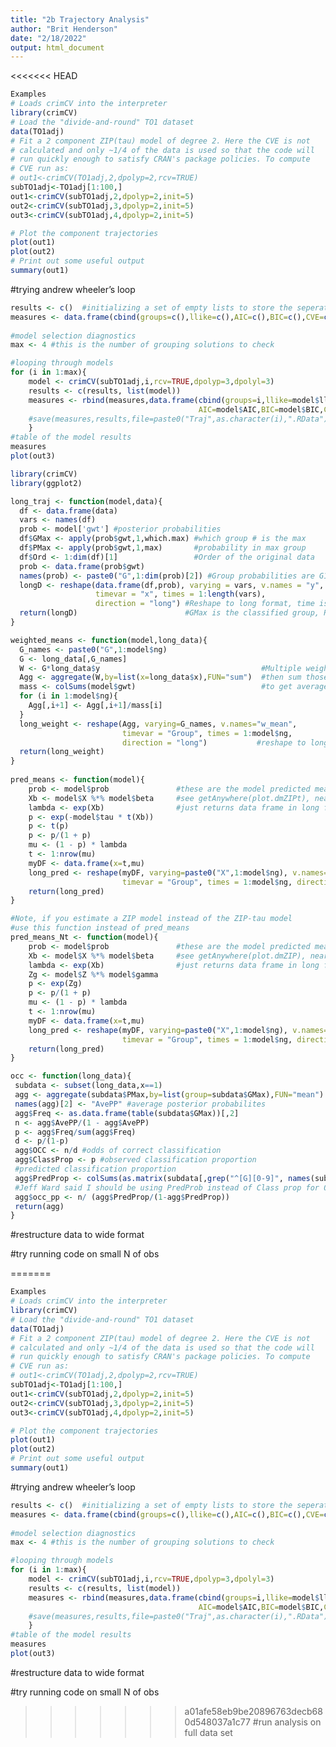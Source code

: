 ```yaml
---
title: "2b Trajectory Analysis"
author: "Brit Henderson"
date: "2/18/2022"
output: html_document
---
```


<<<<<<< HEAD

```r
Examples
# Loads crimCV into the interpreter
library(crimCV)
# Load the "divide-and-round" TO1 dataset
data(TO1adj)
# Fit a 2 component ZIP(tau) model of degree 2. Here the CVE is not
# calculated and only ~1/4 of the data is used so that the code will
# run quickly enough to satisfy CRAN's package policies. To compute
# CVE run as:
# out1<-crimCV(TO1adj,2,dpolyp=2,rcv=TRUE)
subTO1adj<-TO1adj[1:100,]
out1<-crimCV(subTO1adj,2,dpolyp=2,init=5)
out2<-crimCV(subTO1adj,3,dpolyp=2,init=5)
out3<-crimCV(subTO1adj,4,dpolyp=2,init=5)

# Plot the component trajectories
plot(out1)
plot(out2)
# Print out some useful output
summary(out1)
```

#trying andrew wheeler's loop
```r
results <- c()  #initializing a set of empty lists to store the seperate models
measures <- data.frame(cbind(groups=c(),llike=c(),AIC=c(),BIC=c(),CVE=c())) #nicer dataframe to check out model 
                                                                            
#model selection diagnostics
max <- 4 #this is the number of grouping solutions to check

#looping through models
for (i in 1:max){
    model <- crimCV(subTO1adj,i,rcv=TRUE,dpolyp=3,dpolyl=3)
    results <- c(results, list(model))
    measures <- rbind(measures,data.frame(cbind(groups=i,llike=model$llike,
                                          AIC=model$AIC,BIC=model$BIC,CVE=model$cv)))
    #save(measures,results,file=paste0("Traj",as.character(i),".RData")) #save result
    }
#table of the model results
measures
plot(out3)
```

```r
library(crimCV)
library(ggplot2)

long_traj <- function(model,data){
  df <- data.frame(data)
  vars <- names(df)
  prob <- model['gwt'] #posterior probabilities
  df$GMax <- apply(prob$gwt,1,which.max) #which group # is the max
  df$PMax <- apply(prob$gwt,1,max)       #probability in max group
  df$Ord <- 1:dim(df)[1]                 #Order of the original data
  prob <- data.frame(prob$gwt)
  names(prob) <- paste0("G",1:dim(prob)[2]) #Group probabilities are G1, G2, etc.
  longD <- reshape(data.frame(df,prob), varying = vars, v.names = "y", 
                   timevar = "x", times = 1:length(vars), 
                   direction = "long") #Reshape to long format, time is x, y is original count data
  return(longD)                        #GMax is the classified group, PMax is the probability in that group
}

weighted_means <- function(model,long_data){
  G_names <- paste0("G",1:model$ng)
  G <- long_data[,G_names]
  W <- G*long_data$y                                    #Multiple weights by original count var
  Agg <- aggregate(W,by=list(x=long_data$x),FUN="sum")  #then sum those products
  mass <- colSums(model$gwt)                            #to get average divide by total mass of the weight
  for (i in 1:model$ng){
    Agg[,i+1] <- Agg[,i+1]/mass[i]
  }
  long_weight <- reshape(Agg, varying=G_names, v.names="w_mean",
                         timevar = "Group", times = 1:model$ng, 
                         direction = "long")           #reshape to long
  return(long_weight)
}
  
pred_means <- function(model){
    prob <- model$prob               #these are the model predicted means
    Xb <- model$X %*% model$beta     #see getAnywhere(plot.dmZIPt), near copy
    lambda <- exp(Xb)                #just returns data frame in long format
    p <- exp(-model$tau * t(Xb))
    p <- t(p)
    p <- p/(1 + p)
    mu <- (1 - p) * lambda
    t <- 1:nrow(mu)
    myDF <- data.frame(x=t,mu)
    long_pred <- reshape(myDF, varying=paste0("X",1:model$ng), v.names="pred_mean",
                         timevar = "Group", times = 1:model$ng, direction = "long")
    return(long_pred)
}

#Note, if you estimate a ZIP model instead of the ZIP-tau model
#use this function instead of pred_means
pred_means_Nt <- function(model){
    prob <- model$prob               #these are the model predicted means
    Xb <- model$X %*% model$beta     #see getAnywhere(plot.dmZIP), near copy
    lambda <- exp(Xb)                #just returns data frame in long format
	Zg <- model$Z %*% model$gamma
    p <- exp(Zg)
    p <- p/(1 + p)
    mu <- (1 - p) * lambda
    t <- 1:nrow(mu)
    myDF <- data.frame(x=t,mu)
    long_pred <- reshape(myDF, varying=paste0("X",1:model$ng), v.names="pred_mean",
                         timevar = "Group", times = 1:model$ng, direction = "long")
    return(long_pred)
}

occ <- function(long_data){
 subdata <- subset(long_data,x==1)
 agg <- aggregate(subdata$PMax,by=list(group=subdata$GMax),FUN="mean")
 names(agg)[2] <- "AvePP" #average posterior probabilites
 agg$Freq <- as.data.frame(table(subdata$GMax))[,2]
 n <- agg$AvePP/(1 - agg$AvePP)
 p <- agg$Freq/sum(agg$Freq)
 d <- p/(1-p)
 agg$OCC <- n/d #odds of correct classification
 agg$ClassProp <- p #observed classification proportion
 #predicted classification proportion
 agg$PredProp <- colSums(as.matrix(subdata[,grep("^[G][0-9]", names(subdata), value=TRUE)]))/sum(agg$Freq) 
 #Jeff Ward said I should be using PredProb instead of Class prop for OCC
 agg$occ_pp <- n/ (agg$PredProp/(1-agg$PredProp))
 return(agg)
}
```


#restructure data to wide format



#try running code on small N of obs



=======

```r
Examples
# Loads crimCV into the interpreter
library(crimCV)
# Load the "divide-and-round" TO1 dataset
data(TO1adj)
# Fit a 2 component ZIP(tau) model of degree 2. Here the CVE is not
# calculated and only ~1/4 of the data is used so that the code will
# run quickly enough to satisfy CRAN's package policies. To compute
# CVE run as:
# out1<-crimCV(TO1adj,2,dpolyp=2,rcv=TRUE)
subTO1adj<-TO1adj[1:100,]
out1<-crimCV(subTO1adj,2,dpolyp=2,init=5)
out2<-crimCV(subTO1adj,3,dpolyp=2,init=5)
out3<-crimCV(subTO1adj,4,dpolyp=2,init=5)

# Plot the component trajectories
plot(out1)
plot(out2)
# Print out some useful output
summary(out1)
```

#trying andrew wheeler's loop
```r
results <- c()  #initializing a set of empty lists to store the seperate models
measures <- data.frame(cbind(groups=c(),llike=c(),AIC=c(),BIC=c(),CVE=c())) #nicer dataframe to check out model 
                                                                            
#model selection diagnostics
max <- 4 #this is the number of grouping solutions to check

#looping through models
for (i in 1:max){
    model <- crimCV(subTO1adj,i,rcv=TRUE,dpolyp=3,dpolyl=3)
    results <- c(results, list(model))
    measures <- rbind(measures,data.frame(cbind(groups=i,llike=model$llike,
                                          AIC=model$AIC,BIC=model$BIC,CVE=model$cv)))
    #save(measures,results,file=paste0("Traj",as.character(i),".RData")) #save result
    }
#table of the model results
measures
plot(out3)
```

#restructure data to wide format



#try running code on small N of obs



>>>>>>> a01afe58eb9be20896763decb680d548037a1c77
#run analysis on full data set
